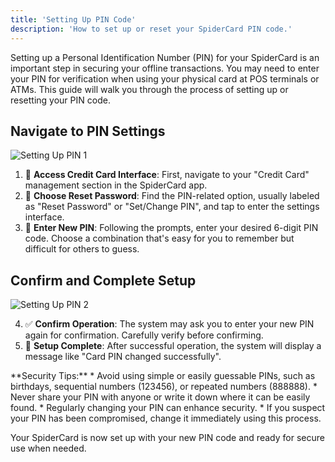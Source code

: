 ```yaml
---
title: 'Setting Up PIN Code'
description: 'How to set up or reset your SpiderCard PIN code.'
---
```


<Info>
Setting up a Personal Identification Number (PIN) for your SpiderCard is an important step in securing your offline transactions. You may need to enter your PIN for verification when using your physical card at POS terminals or ATMs. This guide will walk you through the process of setting up or resetting your PIN code.
</Info>

## Navigate to PIN Settings

![Setting Up PIN 1](https://milways.gitbook.io/~gitbook/image?url=https%3A%2F%2F905664024-files.gitbook.io%2F%7E%2Ffiles%2Fv0%2Fb%2Fgitbook-x-prod.appspot.com%2Fo%2Fspaces%252FBdfmzoYxBtV1Xo4FcaHt%252Fuploads%252Fpvid20DctSX7AIvJZ7Ko%252F41.png%3Falt%3Dmedia%26token%3D52381f82-59f5-4c45-8b89-3ddeeecb6340&width=768&dpr=4&quality=100&sign=607e03e6&sv=2)

1. 🏦 **Access Credit Card Interface**: First, navigate to your "Credit Card" management section in the SpiderCard app.
2. 🔑 **Choose Reset Password**: Find the PIN-related option, usually labeled as "Reset Password" or "Set/Change PIN", and tap to enter the settings interface.
3. 🔢 **Enter New PIN**: Following the prompts, enter your desired 6-digit PIN code. Choose a combination that's easy for you to remember but difficult for others to guess.

## Confirm and Complete Setup

![Setting Up PIN 2](https://milways.gitbook.io/~gitbook/image?url=https%3A%2F%2F905664024-files.gitbook.io%2F%7E%2Ffiles%2Fv0%2Fb%2Fgitbook-x-prod.appspot.com%2Fo%2Fspaces%252FBdfmzoYxBtV1Xo4FcaHt%252Fuploads%252FzA7fj5B4Lw4P9lgQrJmQ%252F42.png%3Falt%3Dmedia%26token%3Da71fb666-25b8-45ff-92d8-acff83cf254e&width=768&dpr=4&quality=100&sign=4b38935c&sv=2)

4. ✅ **Confirm Operation**: The system may ask you to enter your new PIN again for confirmation. Carefully verify before confirming.
5. 🎉 **Setup Complete**: After successful operation, the system will display a message like "Card PIN changed successfully".

<Warning>
**Security Tips:**
* Avoid using simple or easily guessable PINs, such as birthdays, sequential numbers (123456), or repeated numbers (888888).
* Never share your PIN with anyone or write it down where it can be easily found.
* Regularly changing your PIN can enhance security.
* If you suspect your PIN has been compromised, change it immediately using this process.
</Warning>

Your SpiderCard is now set up with your new PIN code and ready for secure use when needed.
